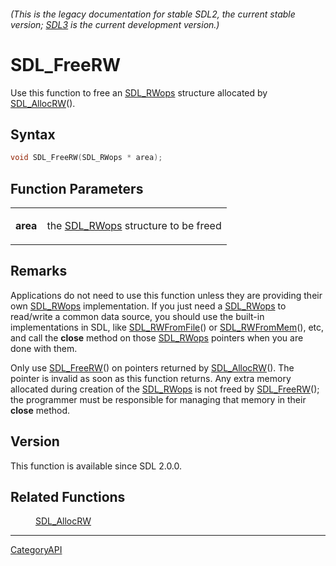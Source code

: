 ====== (This is the legacy documentation for stable SDL2, the current stable version; [https://wiki.libsdl.org/SDL3/ SDL3] is the current development version.) ======
= SDL_FreeRW =

Use this function to free an [[SDL_RWops]] structure allocated by [[SDL_AllocRW]]().

== Syntax ==

<syntaxhighlight lang='c'>
void SDL_FreeRW(SDL_RWops * area);
</syntaxhighlight>

== Function Parameters ==

{|
|'''area'''
|the [[SDL_RWops]] structure to be freed
|}

== Remarks ==

Applications do not need to use this function unless they are providing
their own [[SDL_RWops]] implementation. If you just need a [[SDL_RWops]] to
read/write a common data source, you should use the built-in
implementations in SDL, like [[SDL_RWFromFile]]() or [[SDL_RWFromMem]](),
etc, and call the '''close''' method on those [[SDL_RWops]] pointers when
you are done with them.

Only use [[SDL_FreeRW]]() on pointers returned by [[SDL_AllocRW]](). The
pointer is invalid as soon as this function returns. Any extra memory
allocated during creation of the [[SDL_RWops]] is not freed by
[[SDL_FreeRW]](); the programmer must be responsible for managing that
memory in their '''close''' method.

== Version ==

This function is available since SDL 2.0.0.

== Related Functions ==

:[[SDL_AllocRW]]

----
[[CategoryAPI]]


